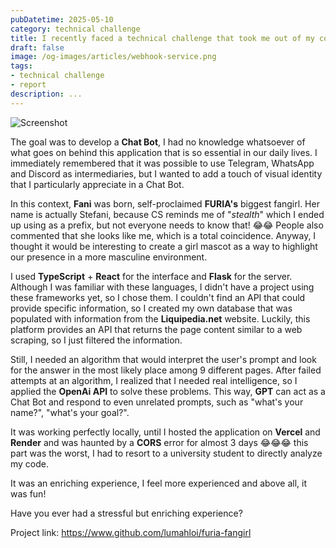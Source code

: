 ```yaml
---
pubDatetime: 2025-05-10
category: technical challenge
title: I recently faced a technical challenge that took me out of my comfort zone…
draft: false
image: /og-images/articles/webhook-service.png
tags:
- technical challenge
- report
description: ...
---
```


![Screenshot](/og-images/projects/furia-fangirl.png)

The goal was to develop a **Chat Bot**, I had no knowledge whatsoever of what goes on behind this application that is so essential in our daily lives. I immediately remembered that it was possible to use Telegram, WhatsApp and Discord as intermediaries, but I wanted to add a touch of visual identity that I particularly appreciate in a Chat Bot.

In this context, **Fani** was born, self-proclaimed **FURIA's** biggest fangirl. Her name is actually Stefani, because CS reminds me of "*stealth*" which I ended up using as a prefix, but not everyone needs to know that! 😂😂 People also commented that she looks like me, which is a total coincidence. Anyway, I thought it would be interesting to create a girl mascot as a way to highlight our presence in a more masculine environment.

I used **TypeScript** + **React** for the interface and **Flask** for the server. Although I was familiar with these languages, I didn't have a project using these frameworks yet, so I chose them. I couldn't find an API that could provide specific information, so I created my own database that was populated with information from the **Liquipedia.net** website. Luckily, this platform provides an API that returns the page content similar to a web scraping, so I just filtered the information.

Still, I needed an algorithm that would interpret the user's prompt and look for the answer in the most likely place among 9 different pages. After failed attempts at an algorithm, I realized that I needed real intelligence, so I applied the **OpenAi API** to solve these problems. This way, **GPT** can act as a Chat Bot and respond to even unrelated prompts, such as "what's your name?", "what's your goal?".

It was working perfectly locally, until I hosted the application on **Vercel** and **Render** and was haunted by a **CORS** error for almost 3 days 😂😂😂 this part was the worst, I had to resort to a university student to directly analyze my code.

It was an enriching experience, I feel more experienced and above all, it was fun!

Have you ever had a stressful but enriching experience?

Project link: https://www.github.com/lumahloi/furia-fangirl